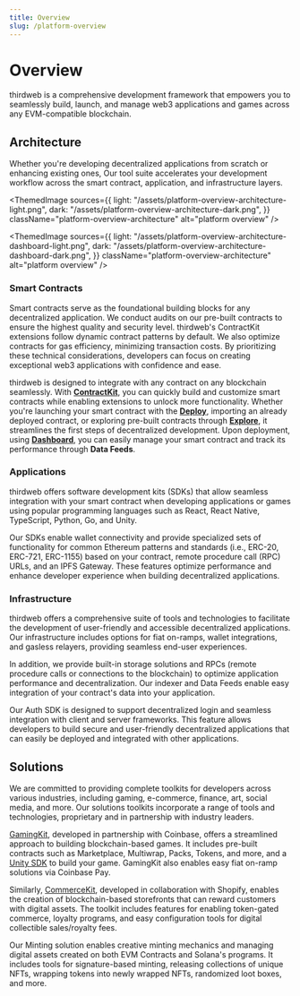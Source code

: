 ```yaml
---
title: Overview
slug: /platform-overview
---
```



# Overview

thirdweb is a comprehensive development framework that empowers you to seamlessly
build, launch, and manage web3 applications and games across any EVM-compatible blockchain.

## Architecture

Whether you're developing decentralized applications from scratch or enhancing existing ones,
Our tool suite accelerates your development workflow across the smart contract, application, and infrastructure layers.

<ThemedImage
    sources={{
        light: "/assets/platform-overview-architecture-light.png",
        dark: "/assets/platform-overview-architecture-dark.png",
    }}
    className="platform-overview-architecture"
    alt="platform overview"
/>

<ThemedImage
    sources={{
        light: "/assets/platform-overview-architecture-dashboard-light.png",
        dark: "/assets/platform-overview-architecture-dashboard-dark.png",
    }}
    className="platform-overview-architecture"
    alt="platform overview"
/>

### Smart Contracts

Smart contracts serve as the foundational building blocks for any decentralized application.
We conduct audits on our pre-built contracts to ensure the highest quality and security level.
thirdweb's ContractKit extensions follow dynamic contract patterns by default. We also optimize contracts for gas efficiency, minimizing transaction costs.
By prioritizing these technical considerations, developers can focus on creating exceptional web3 applications with confidence and ease.

thirdweb is designed to integrate with any contract on any blockchain seamlessly. With [**ContractKit**](/contractkit), you can quickly build and customize smart contracts while enabling extensions to unlock more functionality.
Whether you're launching your smart contract with the [**Deploy**](/deploy), importing an already deployed contract, or exploring pre-built contracts through [**Explore**](https://thirdweb.com/explore),
it streamlines the first steps of decentralized development.
Upon deployment, using [**Dashboard**](/dashboard), you can easily manage your smart contract and track its performance through **Data Feeds**.

### Applications

thirdweb offers software development kits (SDKs) that allow seamless integration with your smart contract when developing applications or games using popular programming languages such as React, React Native, TypeScript, Python, Go, and Unity.

Our SDKs enable wallet connectivity and provide specialized sets of functionality for common Ethereum patterns and standards (i.e., ERC-20, ERC-721, ERC-1155) based on your contract, remote procedure call (RPC) URLs, and an IPFS Gateway.
These features optimize performance and enhance developer experience when building decentralized applications.

### Infrastructure

thirdweb offers a comprehensive suite of tools and technologies to facilitate the development of user-friendly and accessible decentralized applications. Our infrastructure includes options for fiat on-ramps, wallet integrations, and gasless relayers, providing seamless end-user experiences.

In addition, we provide built-in storage solutions and RPCs (remote procedure calls or connections to the blockchain) to optimize application performance and decentralization. Our indexer and Data Feeds enable easy integration of your contract's data into your application.

Our Auth SDK is designed to support decentralized login and seamless integration with client and server frameworks. This feature allows developers to build secure and user-friendly decentralized applications that can easily be deployed and integrated with other applications.

## Solutions

We are committed to providing complete toolkits for developers across various industries,
including gaming, e-commerce, finance, art, social media, and more. Our solutions toolkits incorporate
a range of tools and technologies, proprietary and in partnership with industry leaders.

[GamingKit](/gamingkit), developed in partnership with Coinbase, offers a streamlined approach to building blockchain-based games.
It includes pre-built contracts such as Marketplace, Multiwrap, Packs, Tokens, and more, and a [Unity SDK](/unity) to build your game.
GamingKit also enables easy fiat on-ramp solutions via Coinbase Pay.

Similarly, [CommerceKit](/commercekit), developed in collaboration with Shopify, enables the creation of blockchain-based storefronts that can reward customers with digital assets.
The toolkit includes features for enabling token-gated commerce, loyalty programs, and easy configuration tools for digital collectible sales/royalty fees.

Our Minting solution enables creative minting mechanics and managing digital assets created on both EVM Contracts and Solana's programs.
It includes tools for signature-based minting, releasing collections of unique NFTs, wrapping tokens into newly wrapped NFTs, randomized loot boxes, and more.
